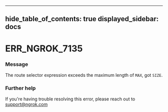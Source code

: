 

---
hide_table_of_contents: true
displayed_sidebar: docs
---


# ERR_NGROK_7135

### Message
The route selector expression exceeds the maximum length of `MAX`, got `SIZE`.

<ErrorDetails />



### Further help
If you're having trouble resolving this error, please reach out to [support@ngrok.com](mailto:support@ngrok.com?subject=Help%20with%20ERR_NGROK_7135)

